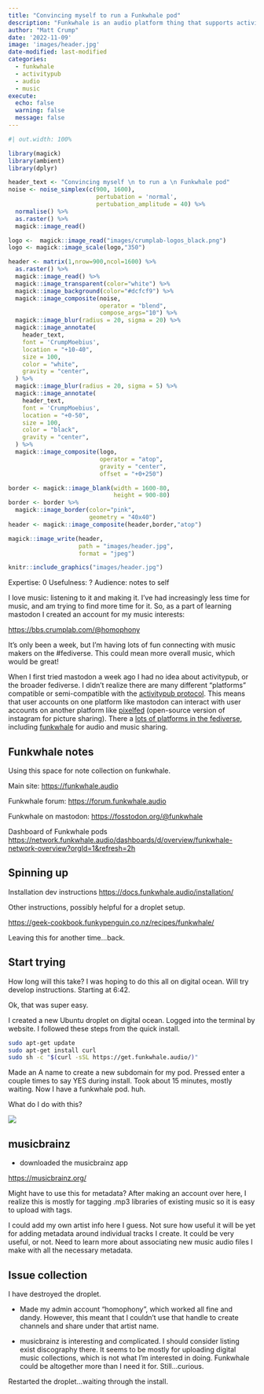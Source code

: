 ```yaml
---
title: "Convincing myself to run a Funkwhale pod"
description: "Funkwhale is an audio platform thing that supports activitypub. Collecting notes about it."
author: "Matt Crump"
date: '2022-11-09'
image: 'images/header.jpg'
date-modified: last-modified
categories:
  - funkwhale
  - activitypub
  - audio
  - music
execute:
  echo: false
  warning: false
  message: false
---
```


```r
#| out.width: 100%

library(magick)
library(ambient)
library(dplyr)

header_text <- "Convincing myself \n to run a \n Funkwhale pod"
noise <- noise_simplex(c(900, 1600),
                         pertubation = 'normal',
                         pertubation_amplitude = 40) %>%
  normalise() %>%
  as.raster() %>%
  magick::image_read()

logo <-  magick::image_read("images/crumplab-logos_black.png")
logo <- magick::image_scale(logo,"350")

header <- matrix(1,nrow=900,ncol=1600) %>%
  as.raster() %>%
  magick::image_read() %>%
  magick::image_transparent(color="white") %>%
  magick::image_background(color="#dcfcf9") %>%
  magick::image_composite(noise,
                          operator = "blend", 
                          compose_args="10") %>%
  magick::image_blur(radius = 20, sigma = 20) %>%
  magick::image_annotate(
    header_text,
    font = 'CrumpMoebius',
    location = "+10-40",
    size = 100,
    color = "white",
    gravity = "center",
  ) %>%
  magick::image_blur(radius = 20, sigma = 5) %>%
  magick::image_annotate(
    header_text,
    font = 'CrumpMoebius',
    location = "+0-50",
    size = 100,
    color = "black",
    gravity = "center",
  ) %>%
  magick::image_composite(logo,
                          operator = "atop",
                          gravity = "center",
                          offset = "+0+250")

border <- magick::image_blank(width = 1600-80,
                              height = 900-80)
border <- border %>%
  magick::image_border(color="pink",
                       geometry = "40x40")
header <- magick::image_composite(header,border,"atop")

magick::image_write(header,
                    path = "images/header.jpg",
                    format = "jpeg")

knitr::include_graphics("images/header.jpg")
```

Expertise: 0 Usefulness: ? Audience: notes to self

I love music: listening to it and making it. I've had increasingly less time for music, and am trying to find more time for it. So, as a part of learning mastodon I created an account for my music interests:

[https://bbs.crumplab.com/\@homophony](https://bbs.crumplab.com/@homophony)

It's only been a week, but I'm having lots of fun connecting with music makers on the #fediverse. This could mean more overall music, which would be great!

When I first tried mastodon a week ago I had no idea about activitypub, or the broader fediverse. I didn't realize there are many different "platforms" compatible or semi-compatible with the [activitypub protocol](https://www.w3.org/TR/activitypub/). This means that user accounts on one platform like mastodon can interact with user accounts on another platform like [pixelfed](https://pixelfed.org) (open-source version of instagram for picture sharing). There a [lots of platforms in the fediverse](https://github.com/emilebosch/awesome-fediverse), including [funkwhale](https://funkwhale.audio) for audio and music sharing.

## Funkwhale notes

Using this space for note collection on funkwhale.

Main site: <https://funkwhale.audio>

Funkwhale forum: <https://forum.funkwhale.audio>

Funkwhale on mastodon: [https://fosstodon.org/\@funkwhale](https://fosstodon.org/@funkwhale){.uri}

Dashboard of Funkwhale pods <https://network.funkwhale.audio/dashboards/d/overview/funkwhale-network-overview?orgId=1&refresh=2h>

## Spinning up

Installation dev instructions <https://docs.funkwhale.audio/installation/>

Other instructions, possibly helpful for a droplet setup.

<https://geek-cookbook.funkypenguin.co.nz/recipes/funkwhale/>

Leaving this for another time...back.

## Start trying

How long will this take? I was hoping to do this all on digital ocean. Will try develop instructions. Starting at 6:42.

Ok, that was super easy.

I created a new Ubuntu droplet on digital ocean. Logged into the terminal by website. I followed these steps from the quick install.

``` .bash
sudo apt-get update
sudo apt-get install curl
sudo sh -c "$(curl -sSL https://get.funkwhale.audio/)"
```

Made an A name to create a new subdomain for my pod. Pressed enter a couple times to say YES during install. Took about 15 minutes, mostly waiting. Now I have a funkwhale pod. huh.

What do I do with this?

![](images/Screen%20Shot%202022-11-12%20at%207.27.54%20AM.png)

## musicbrainz

-   downloaded the musicbrainz app

<https://musicbrainz.org/>

Might have to use this for metadata? After making an account over here, I realize this is mostly for tagging .mp3 libraries of existing music so it is easy to upload with tags.

I could add my own artist info here I guess. Not sure how useful it will be yet for adding metadata around individual tracks I create. It could be very useful, or not. Need to learn more about associating new music audio files I make with all the necessary metadata.

## Issue collection

I have destroyed the droplet.

-   Made my admin account "homophony", which worked all fine and dandy. However, this meant that I couldn't use that handle to create channels and share under that artist name.

-   musicbrainz is interesting and complicated. I should consider listing exist discography there. It seems to be mostly for uploading digital music collections, which is not what I'm interested in doing. Funkwhale could be altogether more than I need it for. Still...curious.

Restarted the droplet...waiting through the install.
